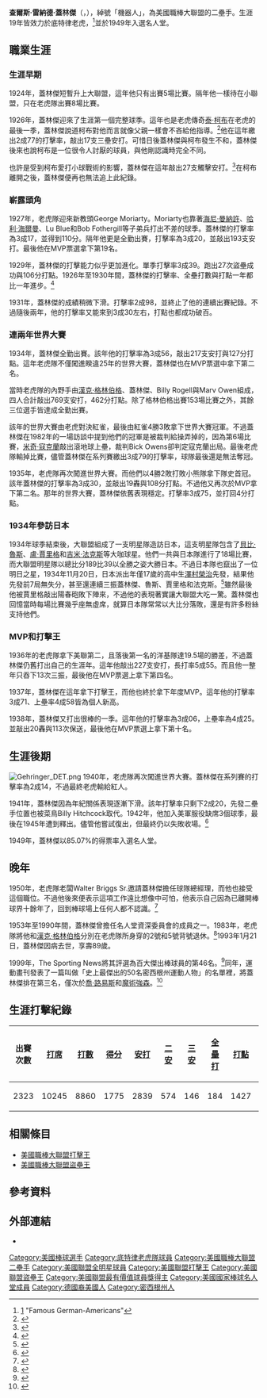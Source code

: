 {{BLPsources|date=2020-4-19}}
{{Infobox baseball biography
|name        = 查理·蓋林傑<br/>Charlie Gehringer
|image       = Charlie Gehringer 1937.jpg
|image_size  =
|caption     = 1937年的蓋林傑
|position    = [[二壘手|二壘手]]
|bats        = 左
|throws      = 右
|birth_date  = {{Birth date|1903|5|11}}
|birth_place = {{USA}}[[密西根州|密西根州]][[福勒維爾|福勒維爾]]
|death_date  = {{Death date and age|1993|1|21|1903|5|11}}
|death_place = {{USA}}[[密西根州|密西根州]][[布盧姆菲爾德希斯|布魯姆田丘]]
|debutleague = 美國職棒大聯盟
|debutdate   = 9月22日
|debutyear   = 1924年
|debutteam   = 底特律老虎
|finalleague = 美國職棒大聯盟
|finaldate   = 9月27日
|finalyear   = 1942年
|finalteam   = 底特律老虎
|statleague  = 美國職棒大聯盟
|stat1label  = [[打擊率|打擊率]]
|stat1value  = .320
|stat2label  = [[安打|安打]]
|stat2value  = 2839
|stat3label  = [[全壘打|全壘打]]
|stat3value  = 184
|stat4label  = [[打點|打點]]
|stat4value  = 1427
|teams=
* [[底特律老虎|底特律老虎]] ({{mlby|1924}}–{{mlby|1942}})
|highlights=
* 6×[[美國職棒大聯盟全明星賽|全明星賽]] ([[1933年美國職棒大聯盟全明星賽|1933]]–[[1938年美國職棒大聯盟全明星賽|1938]])
* [[世界大賽|世界大賽]]冠軍 ([[1935年世界大賽|1935]])
* [[美國職棒大聯盟最有價值球員獎|美聯MVP]] (1937)
* [[美國職棒大聯盟打擊王|美聯打擊王]] (1937)
* [[美國職棒大聯盟盜壘王|美聯盜壘王]] (1929)
* [[底特律老虎|底特律老虎]]退休號碼#2
|hoflink  = 美國國家棒球名人堂暨博物館
|hoftype  = 美國棒球名人堂
|hofdate  = 1949年
|hofvote  = 85.03% (第五年票選)
|hofmethod= 
}}
'''查爾斯·雷納德·蓋林傑'''（{{lang-en|Charles Leonard Gehringer}}，{{bd|1903年|5月11日|1993年|1月21日|}}），綽號「機器人」，為美國職棒大聯盟的二壘手。生涯19年皆效力於底特律老虎，<ref>[http://www.gamhof.org/famous_ga.html] {{Webarchive|url=https://web.archive.org/web/20090529145701/http://www.gamhof.org/famous_ga.html |date=May 29, 2009 }}"Famous German-Americans"</ref>並於1949年入選名人堂。

==職業生涯==
===生涯早期===
1924年，蓋林傑短暫升上大聯盟，這年他只有出賽5場比賽。隔年他一樣待在小聯盟，只在老虎隊出賽8場比賽。

1926年，蓋林傑迎來了生涯第一個完整球季。這年也是老虎傳奇[[泰·柯布|泰·柯布]]在老虎的最後一季，蓋林傑說道柯布對他而言就像父親一樣會不吝給他指導。<ref>{{cite web |url=http://www.baseballlibrary.com/baseballlibrary/excerpts/cobb_would_have_caught_it19.stm |title=Archived copy |accessdate=2007-07-03 |archive-url=https://web.archive.org/web/20070609093315/http://www.baseballlibrary.com/baseballlibrary/excerpts/cobb_would_have_caught_it19.stm |archive-date=June 9, 2007 }}</ref>他在這年繳出2成77的打擊率，敲出17支三壘安打。可惜日後蓋林傑與柯布發生不和，蓋林傑後來也說柯布是一位很令人討厭的球員，與他剛認識時完全不同。

也許是受到柯布愛打小球戰術的影響，蓋林傑在這年敲出27支觸擊安打。<ref>{{cite web |url=https://www.baseball-reference.com/leaders/SH_career.shtml |title=Career Leaders & Records for Sacrifice Hits |website=Baseball-Reference.com |accessdate=July 24, 2009 |archive-date=2019-09-02 |archive-url=https://web.archive.org/web/20190902134937/https://www.baseball-reference.com/leaders/SH_career.shtml |dead-url=no }}</ref>在柯布離開之後，蓋林傑便再也無法追上此紀錄。
===嶄露頭角===
1927年，老虎隊迎來新教頭George Moriarty。Moriarty也靠著[[海尼·曼納許|海尼·曼納許]]、[[哈利·海爾曼|哈利·海爾曼]]、Lu Blue和Bob Fothergill等子弟兵打出不差的球季。蓋林傑的打擊率為3成17，並得到110分。隔年他更是全勤出賽，打擊率為3成20，並敲出193支安打。最後他在MVP票選拿下第19名。

1929年，蓋林傑的打擊能力似乎更加進化。單季打擊率3成39。跑出27次盜壘成功與106分打點。1926年至1930年間，蓋林傑的打擊率、全壘打數與打點一年都比一年進步。<ref name="thebaseballpage1">{{cite web |url=http://www.thebaseballpage.com/players/gehrich01.php |title=Charlie Gehringer Facts from |publisher=The Baseball Page.com |accessdate=July 24, 2009 |archive-date=2009-05-04 |archive-url=https://web.archive.org/web/20090504105032/http://thebaseballpage.com/players/gehrich01.php |dead-url=no }}</ref>

1931年，蓋林傑的成績稍微下滑。打擊率2成98，並終止了他的連續出賽紀錄。不過隨後兩年，他的打擊率又能來到3成30左右，打點也都成功破百。
===連兩年世界大賽===
1934年，蓋林傑全勤出賽。該年他的打擊率為3成56，敲出217支安打與127分打點。這年老虎隊不僅闖進睽違25年的世界大賽，蓋林傑也在MVP票選中拿下第二名。

當時老虎隊的內野手由[[漢克·格林伯格|漢克·格林伯格]]、蓋林傑、Billy Rogell與Marv Owen組成，四人合計敲出769支安打，462分打點。除了格林伯格出賽153場比賽之外，其餘三位選手皆達成全勤出賽。

該年的世界大賽由老虎對決紅雀，最後由紅雀4勝3敗拿下世界大賽冠軍。不過蓋林傑在1982年的一場訪談中提到他們的冠軍是被裁判給操弄掉的，因為第6場比賽，[[米奇·寇克蘭|米奇·寇克蘭]]敲出滾地球上壘，裁判Bick Owens卻判定寇克蘭出局。最後老虎隊輸掉比賽，儘管蓋林傑在系列賽繳出3成79的打擊率，球隊最後還是無法奪冠。

1935年，老虎隊再次闖進世界大賽。而他們以4勝2敗打敗小熊隊拿下隊史首冠。該年蓋林傑的打擊率為3成30，並敲出19轟與108分打點。不過他又再次於MVP拿下第二名。那年的世界大賽，蓋林傑依舊表現穩定。打擊率3成75，並打回4分打點。
===1934年參訪日本===
1934年球季結束後，大聯盟組成了一支明星隊造訪日本，這支明星隊包含了[[貝比·魯斯|貝比·魯斯]]、[[盧·賈里格|盧·賈里格]]和[[吉米·法克斯|吉米·法克斯]]等大咖球星。他們一共與日本隊進行了18場比賽，而大聯盟明星隊以總比分189比39以全勝之姿大勝日本。不過日本隊也竄出了一位明日之星，1934年11月20日，日本派出年僅17歲的高中生[[澤村榮治|澤村榮治]]先發，結果他先發前7局無失分，甚至還連續三振蓋林傑、魯斯、賈里格和法克斯。<ref>{{cite web |author=Rob Fitts |url=http://asianbb.sabr.org/japanesebaseballhistory.html |title=SABR Asian Baseball Committee Japanese Baseball Page |publisher=Asianbb.sabr.org |date=November 23, 1922 |accessdate=July 24, 2009|archive-url=https://web.archive.org/web/20090618172310/http://asianbb.sabr.org/japanesebaseballhistory.html |archive-date=June 18, 2009 }}</ref>雖然最後他被賈里格敲出陽春砲敗下陣來，不過他的表現著實讓大聯盟大吃一驚。蓋林傑也回憶當時每場比賽幾乎座無虛席，就算日本隊常常以大比分落敗，還是有許多粉絲支持他們。
===MVP和打擊王===
1936年的老虎隊拿下美聯第二，且落後第一名的洋基隊達19.5場的勝差，不過蓋林傑仍舊打出自己的生涯年。這年他敲出227支安打，長打率5成55。而且他一整年只吞下13次三振，最後他在MVP票選上拿下第四名。

1937年，蓋林傑在這年拿下打擊王，而他也終於拿下年度MVP。這年他的打擊率3成71、上壘率4成58皆為個人新高。

1938年，蓋林傑又打出很棒的一季。這年他的打擊率為3成06，上壘率為4成25。並敲出20轟與113次保送，最後他在MVP票選上拿下第十名。
==生涯後期==
[[File:Gehringer_DET.png|thumb]]
1940年，老虎隊再次闖進世界大賽。蓋林傑在系列賽的打擊率為2成14，不過最終老虎輸給紅人。

1941年，蓋林傑因為年紀關係表現逐漸下滑。該年打擊率只剩下2成20，先發二壘手位置也被菜鳥Billy Hitchcock取代。1942年，他加入美軍服役缺席3個球季，最後在1945年遭到釋出。儘管他嘗試復出，但最終仍以失敗收場。<ref>{{cite web |url=http://dev.baseballlibrary.com/excerpts/excerpt.php?book=cobb_would_have_caught_it&page=27 |title=The Book: Cobb Would Have Caught It | BaseballLibrary.com |publisher=Dev.baseballlibrary.com |accessdate=July 24, 2009|archive-url=https://web.archive.org/web/20090618233255/http://dev.baseballlibrary.com/excerpts/excerpt.php?book=cobb_would_have_caught_it&page=27 |archive-date=June 18, 2009}}</ref>

1949年，蓋林傑以85.07%的得票率入選名人堂。
==晚年==
1950年，老虎隊老闆Walter Briggs Sr.邀請蓋林傑擔任球隊總經理，而他也接受這個職位。不過他後來便表示這項工作遠比想像中可怕，他表示自己因為已離開棒球界十餘年了，回到棒球場上任何人都不認識。<ref name="baseballlibrary2">{{cite web |url=http://www.baseballlibrary.com/baseballlibrary/excerpts/cobb_would_have_caught_it28.stm |title=Archived copy |accessdate=2007-07-03|archive-url=https://web.archive.org/web/20070822224036/http://www.baseballlibrary.com/baseballlibrary/excerpts/cobb_would_have_caught_it28.stm |archive-date=August 22, 2007}}</ref>

1953年至1990年間，蓋林傑曾擔任名人堂資深委員會的成員之一。1983年，老虎隊將他和[[漢克·格林伯格|漢克·格林伯格]]分別在老虎隊所身穿的2號和5號背號退休。<ref>{{cite book |title= The ESPN Baseball Encyclopedia|isbn= 9781402747717 |page=1775 |url=https://books.google.com/books?id=62ntg9bMH4AC&q=charlie+gehringer+retired+number&pg=PT1796 |last1=Gillette |first1=Gary |last2=Palmer |first2=Pete |date=2007-03-18 |accessdate=December 2, 2013}}</ref>1993年1月21日，蓋林傑因病去世，享壽89歲。

1999年，The Sporting News將其評選為百大傑出棒球員的第46名。<ref>{{Cite web |url=https://www.baseball-reference.com/bullpen/Baseball%27s_100_Greatest_Players |title=Baseball's 100 Greatest Players - BR Bullpen |access-date=2020-12-28 |archive-date=2020-10-27 |archive-url=https://web.archive.org/web/20201027183232/https://www.baseball-reference.com/bullpen/Baseball%27s_100_Greatest_Players |dead-url=no }}</ref>同年，運動畫刊發表了一篇叫做「史上最傑出的50名密西根州運動人物」的名單裡，將蓋林傑排在第三名，僅次於[[喬·路易斯|喬·路易斯]]和[[魔術強森|魔術強森]]。<ref>{{cite magazine|magazine=Sports Illustrated|title=The 50 Greatest Sports Figures from Michigan|url=https://www.si.com/vault/1999/12/27/8113647/the-50-greatest-sports-figures-from-michigan|date=December 27, 1999|access-date=2020-12-28|archive-date=2019-07-03|archive-url=https://web.archive.org/web/20190703052623/https://www.si.com/vault/1999/12/27/8113647/the-50-greatest-sports-figures-from-michigan|dead-url=no}}</ref>
==生涯打擊紀錄==
{| class="wikitable"
! 出賽次數!! [[打席數|打席]]!! [[打數|打數]]!! [[得分_(棒球)|得分]]!! [[安打|安打]]!! [[二壘安打|二安]]
! [[三壘安打|三安]]!! [[全壘打|全壘打]]!! [[打點|打點]]!! [[盜壘|盜壘]]
! [[保送|保送]]!! [[三振|三振]]!! [[打擊率|打擊率]]!! [[上壘率|上壘率]]!! [[長打率|長打率]]
! 守備率
|-
| 2323 || 10245 || 8860 || 1775 || 2839 || 574 || 146 || 184 || 1427 || 181 || 1186 || 372 || .320 || .404 || .480 || .976
|}
==相關條目==
* [[美國職棒大聯盟打擊王|美國職棒大聯盟打擊王]]
* [[美國職棒大聯盟盜壘王|美國職棒大聯盟盜壘王]]
==參考資料==
{{Reflist|2}}
==外部連結==
{{Commons category|Charlie Gehringer}}
{{Baseballstats|mlb=114682|espn=21960|br=g/gehrich01|fangraphs=1004596}}
* {{台灣棒球維基館|Charlie_Gehringer}}

{{s-start}}
{{succession box| before = Sam Chapman | title = [[完全打擊|完全打擊]]| years = 1939年5月27日 | after = [[亞齊·沃恩|亞齊·沃恩]]}}
{{s-end}}

{{AL MVPs}}
{{1935年世界大賽冠軍底特律老虎隊名單}}
{{底特律老虎隊退休號碼}}

{{DEFAULTSORT:Gehringer, Charlie}}
[[Category:美國棒球選手|Category:美國棒球選手]]
[[Category:底特律老虎隊球員|Category:底特律老虎隊球員]]
[[Category:美國職棒大聯盟二壘手|Category:美國職棒大聯盟二壘手]]
[[Category:美國聯盟全明星球員|Category:美國聯盟全明星球員]]
[[Category:美國聯盟打擊王|Category:美國聯盟打擊王]]
[[Category:美國聯盟盜壘王|Category:美國聯盟盜壘王]]
[[Category:美國聯盟最有價值球員獎得主|Category:美國聯盟最有價值球員獎得主]]
[[Category:美國國家棒球名人堂成員|Category:美國國家棒球名人堂成員]]
[[Category:德國裔美國人|Category:德國裔美國人]]
[[Category:密西根州人|Category:密西根州人]]